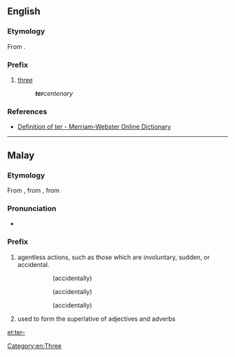 {{also|Appendix:Variations of "ter"}}
==English==

===Etymology===
From {{etyl|la}} {{term|lang=la|ter||three times}}.

===Prefix===
{{en-prefix|sort=ter}}

# [[three]]
#: '''''ter'''centenary''

===References===
* [http://m-w.com/dictionary/ter- Definition of ter - Merriam-Webster Online Dictionary]

[[Category:en:Three]]

----

==Malay==

===Etymology===
From {{etyl|poz-mly-pro|ms}} {{recons|tAr-|lang=poz-mly-pro}}, from {{etyl|poz-pro|ms}} {{recons|taʀ-|lang=poz-pro}}, from {{etyl|map-pro|ms}} {{recons|taʀ-|lang=map-pro}}

===Pronunciation===
* {{IPA|/tə(r)/|lang=ms}}

===Prefix===
{{head|ms|prefix}}

# agentless actions, such as those which are involuntary, sudden, or accidental.
#: {{l|ms|terbaling}}
#:: (accidentally) {{l|en|threw}}
#: {{l|ms|tertidur}}
#:: (accidentally) {{l|en|slept}}
#: {{l|ms|terberi}}
#:: (accidentally) {{l|en|gave}}
# used to form the superlative of adjectives and adverbs
#: {{l|ms|terbesar|'''ter'''besar}}
#:: {{l|en|biggest|big'''est'''}}
#: {{l|ms|terpanjang|'''ter'''panjang}}
#:: {{l|en|longest|long'''est'''}}
#: {{l|ms|tercantik|'''ter'''cantik}}
#:: {{l|en|most beautiful|'''most''' beautiful}}

[[et:ter-]]